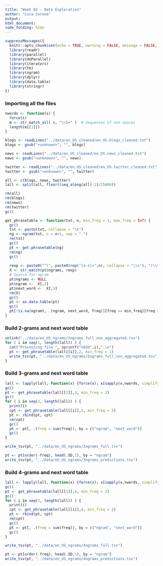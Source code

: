 ```yaml
---
title: "Week 02 - Data Exploration"
author: "Luca Cerone"
output: 
html_document:
code_folding: hide
---
```


```r
suppressMessages({
  knitr::opts_chunk$set(echo = TRUE, warning = FALSE, message = FALSE, error = FALSE)
  library(readr)
  library(parallel)
  library(doParallel)
  library(iterators)
  library(tm)
  library(ngram)
  library(dplyr)
  library(data.table)
  library(stringr)
})
```

### Importing all the files

```r
nwords <- function(s) {
  force(s)
  m <- str_match_all( s, "\\S+" )  # Sequences of non-spaces
  length(m[[1]])
}
```

```r
blogs <- readLines("../data/en_US_cleaned/en_US.blogs_cleaned.txt")
blogs <- gsub("<unknown>", "", blogs)

news <- readLines("../data/en_US_cleaned/en_US.news_cleaned.txt")
news <- gsub("<unknown>", "", news)

twitter <- readLines("../data/en_US_cleaned/en_US.twitter_cleaned.txt")
twitter <- gsub("<unknown>", "", twitter)

all <- c(blogs, news, twitter)
lall <- split(all, floor((seq_along(all)-1)/25000))

rm(all)
rm(blogs)
rm(news)
rm(twitter)
gc()
```

```r
get_phrasetable <- function(txt, n, min_freq = 1, max_freq = Inf) {
  gc()
  txt <- paste(txt, collapse = "\n")
  ng <- ngram(txt, n = n+1, sep = " ")
  rm(txt)
  gc()
  pt <- get.phrasetable(ng)
  rm(ng)
  gc()
  
  rexp <- paste0("^(", paste0(rep("[a-z]+",n), collapse = "\\s"), ")\\s([a-z]+)\\s+$")
  X <- str_match(pt$ngrams, rexp)
  # Search for ngram
  pt$ngrams <- NULL
  pt$ngram <-  X[,2]
  pt$next_word <-  X[,3]
  rm(X)
  gc()
  pt <- as.data.table(pt)
  gc()
  pt[!is.na(ngram), .(ngram, next_word, freq)][freq >= min_freq][freq <= max_freq]
}
```

### Build 2-grams and next word table

```r
unlink("../data/en_US_ngrams/2ngrams_full_non_aggregated.tsv")
for ( i in seq(1, length(lall)) ) {
  cat("Processing file ", sprintf("%03d",i),".\n")
  pt <- get_phrasetable(lall[[i]],2, min_freq = 1)
  write_tsv(pt, "../data/en_US_ngrams/2ngrams_full_non_aggregated.tsv", append = T)
}
```

### Build 3-grams and next word table

```r
lall <- lapply(lall, function(x) {force(x); x[sapply(x,nwords, simplify = T, USE.NAMES = F) > 3]})
gc()
pt <- get_phrasetable(lall[[1]],3, min_freq = 2)
gc()
for ( i in seq(2, length(lall)) ) {
  print(i)
  cpt <- get_phrasetable(lall[[i]],3, min_freq = 2)
  pt <- rbind(pt, cpt)
  rm(cpt)
  gc()
  pt <- pt[, .(freq = sum(freq)), by = c("ngram", "next_word")]
  gc()
}

write_tsv(pt, "../data/en_US_ngrams/3ngrams_full.tsv")

pt <- pt[order(-freq), head(.SD,1), by = "ngram"]
write_tsv(pt, "../data/en_US_ngrams/3ngrams_predictions.tsv")
```

### Build 4-grams and next word table

```r
lall <- lapply(lall, function(x) {force(x); x[sapply(x,nwords, simplify = T, USE.NAMES = F) > 4]})
gc()
pt <- get_phrasetable(lall[[1]],4, min_freq = 2)
gc()
for ( i in seq(2, length(lall)) ) {
  print(i)
  cpt <- get_phrasetable(lall[[i]],4, min_freq = 2)
  pt <- rbind(pt, cpt)
  rm(cpt)
  gc()
  pt <- pt[, .(freq = sum(freq)), by = c("ngram", "next_word")]
  gc()
}

write_tsv(pt, "../data/en_US_ngrams/4ngrams_full.tsv")

pt <- pt[order(-freq), head(.SD,1), by = "ngram"]
write_tsv(pt, "../data/en_US_ngrams/4ngrams_predictions.tsv")
```
